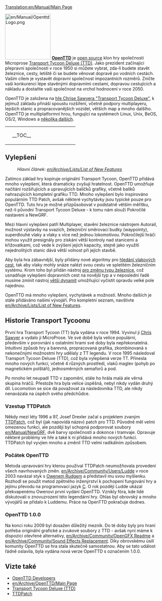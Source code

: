 [[Translation:en/Manual/Main Page]]
{{cs/Manual/Obsah}}

[[File:en/Manual/OpenttdLogo.png|left|150px]]
[http://www.openttd.org/ '''OpenTTD'''] je [http://en.wikipedia.org/wiki/Open_source open source] klon hry společnosti Microprose [http://cs.wikipedia.org/wiki/Transport_Tycoon Transport Tycoon Deluxe (TTD)]. Jako prezident začínající přepravní společnosti v roce 1950 si můžete vybrat, zda-li budete stavět železnice, cesty, letiště či se budete věnovat dopravě po vodních cestách. Vaším cílem je vystavět dopravní společnost impozantních rozměrů. Zničte vaši konkurenci lépe stavěnými dopravními cestami, dopravou cestujících a nákladu a dostaňte vaši společnost na vrchol hodnocení v roce 2050.

OpenTTD je založena na [http://www.chrissawyer.com/info.htm hře Chrise Sawyera "Transport Tycoon Deluxe"], k jejímuž základu přináší spoustu rozšíření, včetně podpory multiplayeru, lepších stanic a propracovanějších vozidel, větších map a mnoho dalšího. OpenTTD je multiplatformní hrou, fungující na systémech Linux, Unix, BeOS, OS/2, Windows a [[en/Archive/Compilation and Ports/Operating system|několika dalších]].


{| align="center"
|colspan=2 style="background:none; border:0px"|
|width=200 style="background:none; border:0px"| __TOC__
|style="background:none; border:0px"| [[File:cs/Manual/Intro screen.png|frame|center|OpenTTD [[en/Manual/Game interface#main-window-contents|úvodní obrazovka]]]]
|}


==Vylepšení==
:''Hlavní článek: [[en/Archive/Lists/List of New Features]]''

Zatímco základ hry kopíruje originální Transport Tycoon, OpenTTD přidává mnoho vylepšení, která dramaticky zvyšují hratelnost. OpenTTD umožňuje načítání rozšiřujících a upravujících balíčků grafiky, včetně balíků nahrazujících kompletní grafiku TTD. Mnoho vylepšení bylo inspirováno populárním TTD Patch, avšak některé vychytávky jsou typické pouze pro OpenTTD. Tuto hru je možné přizpůsobovat v podstatně větším měřítku, než-li původní Transport Tycoon Deluxe - k tomu nám slouží Pokročilé nastavení a NewGRF.

Mezi hlavní vylepšení patří Multiplayer, stavění železnice nástrojem Autorail, možnost výstavby na svazích, železniční směrovací budky (waypointy), superdlouhé vlaky a vlaky s více než jednou lokomotivou. Pokročilejší hráči mohou využít presignály pro získání větší kontroly nad stanicemi a křižovatkami, což vede k zvýšení jejich kapacity, stejně jako využití nejednolitých stanic dává větší volnost při jejich stavbě.

Aby byla hra zábavnější, byly přidány nové algoritmy pro [[en/Archive/Manual/Yet Another PBS Patch|hledání vlakových cest]], tak aby vlaky mohly snáze nalézt svou cestu ve spletitém železničním systému. Krom toho byl přidán nástroj [[en/Manual/Convert rail|pro změnu typu železnice]], což usnadňuje vylepšení dopravních cest na novější typ a v neposlední řadě musíme zmínit nástroj [[cs/Archive/Manual/Settings/Větší dynamit|větší dynamit]] umožňující vyčistit opravdu velké pole najednou.

OpenTTD má mnoho vylepšení, vychytávek a možností. Mnoho dalších je stále přidáváno našimi vývojáři. Pro kompletní seznam, navštivte  [[en/Archive/Lists/List of New Features]].

==Historie Transport Tycoonu==
První hra Transport Tycoon (TT) byla vydána v roce 1994. Vyvinul ji [http://www.chrissawyer.com/ Chris Sawyer] a vydalo ji MicroProse. Ve své době byla velice populární, především v porovnání s ostatními hrami své doby byla nepřekonatelná. Intuitivní způsob hry a barevná, propracovaná grafika, zkombinovaná s nekonečnými možnostmi hry udělaly z TT legendu. V roce 1995 následoval Transport Tycoon Deluxe (TTD), což byla vylepšená verze TT. Přinesla mnoho nových funkcí, včetně 4 různých prostředí, vlaků maglev (pohyb po magnetickém polštáři), jednosměrných semaforů a pod.

Po mnoho let neupadl TTD v zapomění, stále ho hrála malá ale věrná skupina hráčů. Přestože hra byla velice úspěšná, nebyl nikdy vydán druhý díl. Locomotion se sice dá považovat za následovníka TTD, ale nikdy nenavázala na úspěch svého předchůdce.

===Vzestup TTDPatch===
Někdy mezi léty 1996 a 97, Josef Drexler začal s projektem zvaným [http://www.ttdpatch.net/ TTDPatch], což byl (jak napovídá název) patch pro TTD. Původně měl velmi omezenou funkci, ale později byl schopná podporovat soubory [[en/Manual/NewGRF]], dvě barvy společnosti a dokonce i tramvaje. Opravuje některé problémy ve hře a také k ní přidává mnoho nových funkcí. TTDPatch byl vyvjíen mnoho a změnil TTD velmi radikálním způsobem.

===Počátek OpenTTD===
Metoda upravování hry kterou používal TTDPatch neumožňovala provedení všech navrhovaných změn. [[en/Archive/Community/Users/Ludde]] v roce 2003 navázal styk s [http://www.tt-forums.net/ Owenem Rudgem] a představil mu svou myšlenku. Rozhodl se použít metod zpětného inženýrství k pochopení fungování hry a jejímu převodu na programovací jazyk [http://cs.wikipedia.org/wiki/C_(programovací_jazyk) C]. O rok později Ludde ukázal překvapenému Owenovi první vydání OpenTTD. Vznikly fóra, kde lidé diskutovali o znovuzrození této legendární hry. Ohlas byl obrovský a mnoho vývojářů se přidalo k Luddemu. Práce na OpenTTD pokračuje dodnes.

===OpenTTD 1.0.0===
Na konci roku 2009 byl dosažen důležitý mezník. Do té doby byly pro hraní potřeba originální grafické a zvukové soubory z TTD - avšak nyní máme k dispozici otevřené alternativy, [[en/Archive/Community/OpenGFX Readme]] a [[en/Archive/Community/Sound Effects Replacement]]. Díky obrovskému úsilí komunity OpenTTD se hra stala skutečně samostatnou. Aby se tato událost řádně oslavila, byla vydána nová verze OpenTTD s označením 1.0.0.

==Vizte také==
*[[en/Archive/Community/Developers|OpenTTD Developers]]
*[[en/Archive/OpenTTD/Main Page]]
*[http://cs.wikipedia.org/wiki/Transport_Tycoon Transport Tycoon Deluxe (TTD)]
*[http://www.ttdpatch.net/ TTDPatch]